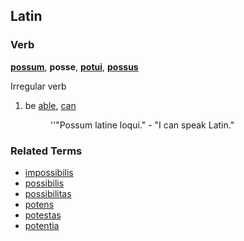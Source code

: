 ==Latin==
===Verb===
'''[[possum]]''', '''posse''', '''[[potui]]''', '''[[possus]]'''

Irregular verb

# be [[able]], [[can]]
#: ''"Possum latine loqui." - "I can speak Latin."

===Related Terms===
*[[impossibilis]]
*[[possibilis]]
*[[possibilitas]]
*[[potens]]
*[[potestas]]
*[[potentia]]